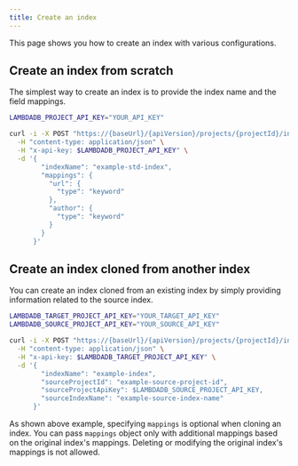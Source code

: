 ```yaml
---
title: Create an index
---
```


This page shows you how to create an index with various configurations.

## Create an index from scratch

The simplest way to create an index is to provide the index name and the field mappings.

```bash
LAMBDADB_PROJECT_API_KEY="YOUR_API_KEY"

curl -i -X POST "https://{baseUrl}/{apiVersion}/projects/{projectId}/indexes" \
  -H "content-type: application/json" \
  -H "x-api-key: $LAMBDADB_PROJECT_API_KEY" \
  -d '{
        "indexName": "example-std-index",
        "mappings": {
          "url": {
            "type": "keyword"
          },
          "author": {
            "type": "keyword"
          }
        }
      }'
```

## Create an index cloned from another index

You can create an index cloned from an existing index by simply providing information
related to the source index.

```bash
LAMBDADB_TARGET_PROJECT_API_KEY="YOUR_TARGET_API_KEY"
LAMBDADB_SOURCE_PROJECT_API_KEY="YOUR_SOURCE_API_KEY"

curl -i -X POST "https://{baseUrl}/{apiVersion}/projects/{projectId}/indexes" \
  -H "content-type: application/json" \
  -H "x-api-key: $LAMBDADB_TARGET_PROJECT_API_KEY" \
  -d '{
        "indexName": "example-index",
        "sourceProjectId": "example-source-project-id",
        "sourceProjectApiKey": $LAMBDADB_SOURCE_PROJECT_API_KEY,
        "sourceIndexName": "example-source-index-name"
      }'
```
As shown above example, specifying `mappings` is optional when cloning an index.
You can pass `mappings` object only with additional mappings based on the original index's mappings.
Deleting or modifying the original index's mappings is not allowed.